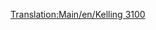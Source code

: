 [[Translation:Main/en/Kelling 3100]]{{en/-}}{{Template:Trenes/Es
|Imagen=[[File:en/Kelling3100.png]]
|Nombre=Kelling 3100
|Precio=42.186 € (21.093 £)
|Velocidad=104 km/h (65 mph)
|Peso=110 t
|Potencia=1.500 CV (1.119 kW)
|Coste-anual=3.198 € (1.599 £)
|Diseño=1959
|Duración=22
|Capacidad=--
|Descripción=Todavía no hay una descripción disponible sobre esta máquina de tren. Si usted sabe algo acerca de este tren, no dude en editar esta página y añadirla. 
|Vida-real=La «Kelling 3100» se parece a las «[http://www.wikipedia.org/wiki/EMC 1800 hp B-B EMD Demonstrators 511 y 512]», aunque estas se crearon en 1935.
}}